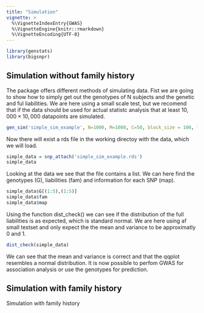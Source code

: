 ```yaml
---
title: "Simulation"
vignette: >
  %\VignetteIndexEntry{GWAS}
  %\VignetteEngine{knitr::rmarkdown}
  %\VignetteEncoding{UTF-8}
---
```


```r
library(genstats)
library(bigsnpr)
```


## Simulation without family history

The package offers different methods of simulating data. Fist we are going to show how to simply get out the genotypes of N subjects and the genetic and ful liabilities. We are here using a small scale test, but we recomend that if the data should be used for actual statistc analysis that at least $10,000\times10,000$ datapoints are simulated.

```r
gen_sim('simple_sim_example', N=1000, M=1000, C=50, block_size = 100, fam=FALSE)
```

Now there will exist a rds file in the working directoy with the data, which we will load.
```r
simple_data = snp_attach('simple_sim_example.rds')
simple_data
```

Looking at the data we see that the file contains a list. We can here find the genotypes (G), liabilities (fam) and information for each SNP (map).
```r
simple_data$G[(1:5),(1:5)]
simple_data$fam
simple_data$map
```

Using the function dist_check() we can see if the distribution of the full liabilities is as expected, which is standard normal. We are here using af small testset and only expect the the mean and variance to be approximatly 0 and 1.
```r
dist_check(simple_data)
```

We can see that the mean and variance is correct and that the qqplot resembles a normal distribution. 
It is now possible to perfom GWAS for association analysis or use the genotypes for prediction.


## Simulation with family history

Simulation with family history

